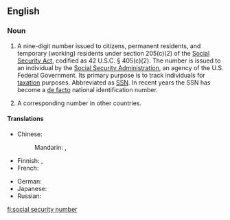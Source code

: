 ==English==

===Noun===
{{en-noun|sg=[[social]] [[security]] [[number]]}}

# {{US}} A nine-digit number issued to citizens, permanent residents, and temporary (working) residents under section 205(c)(2) of the [[w:Social Security Act|Social Security Act]], codified as 42 U.S.C. § 405(c)(2).  The number is issued to an individual by the [[w:Social Security Administration|Social Security Administration]], an agency of the U.S. Federal Government.  Its primary purpose is to track individuals for [[tax]]ation purposes.  Abbreviated as [[SSN]].  In recent years the SSN has become a [[de facto]] national identification number.
# A corresponding number in other countries.

====Translations====
{{trans-top}}
* Chinese:
*: Mandarin: {{t|zh|社會安全號碼|sc=Hani}}, {{t|zh|社会安全号码|tr=shèhuì ānquán hàomǎ|sc=Hani}}
* Finnish: {{t-|fi|sosiaaliturvatunnus}}, {{t-|fi|henkilötunnus}}
* French: {{t-|fr|numéro de sécurité sociale|m}}
{{trans-mid}}
* German: {{t-|de|Sozialversicherungsnummer|f}}
* Japanese: {{t-|ja|社会保障番号|tr=しゃかいほしょうばんごう, shakai hoshō bangō|sc=Jpan}}
* Russian: {{t-|ru|номер социального обеспечения|m|tr=nómer sociálʹnovo obespečénija|sc=Cyrl}}
{{trans-bottom}}

[[fi:social security number]]